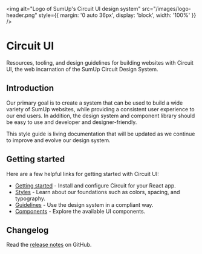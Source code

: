 
<Meta title="Introduction|Welcome" />

<img
  alt="Logo of SumUp's Circuit UI design system"
  src="/images/logo-header.png"
  style={{ margin: '0 auto 36px', display: 'block', width: '100%' }}
/>

# Circuit UI

Resources, tooling, and design guidelines for building websites with Circuit
UI, the web incarnation of the SumUp Circuit Design System.

## Introduction

Our primary goal is to create a system that can be used to build a wide variety
of SumUp websites, while providing a consistent user experience to our end
users. In addition, the design system and component library should be
easy to use and developer and designer-friendly.

This style guide is living documentation that will be updated as we continue to
improve and evolve our design system.

## Getting started

Here are a few helpful links for getting started with Circuit UI:

- [Getting started](/getting-started/developers) - Install and configure Circuit for your React app.
- [Styles](/styles) - Learn about our foundations such as colors, spacing, and typography.
- [Guidelines](/guidelines) - Use the design system in a compliant way.
- [Components](/components) - Explore the available UI components.

## Changelog

Read the [release notes](https://github.com/sumup/circuit-ui/releases) on GitHub.
